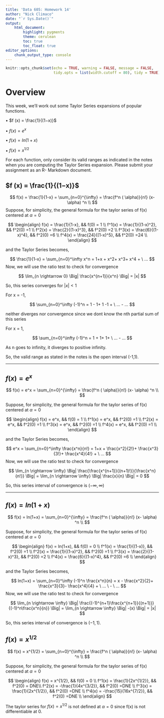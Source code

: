 ---
title: 'Data 605: Homework 14'
author: "Nick Climaco"
date: "`r Sys.Date()`"
output:
    html_document:
        highlight: pygments
        theme: cerulean
        toc: true
        toc_float: true
editor_options:
    chunk_output_type: console
---

```{r setup, include=FALSE}
knitr::opts_chunk$set(echo = TRUE, warning = FALSE, message = FALSE,
                      tidy.opts = list(width.cutoff = 80), tidy = TRUE)
```

# Overview {.tabset}


This week, we’ll work out some Taylor Series expansions of popular functions.

•	$f (x) = \frac{1}{(1−x)}$

•	$f (x) = e^x$

•	$f (x) = ln(1 + x)$

•	$f(x)=x^{1/2}$

For each function, only consider its valid ranges as indicated in the notes when you are computing the Taylor Series expansion. Please submit your assignment as an R- Markdown document.

## $f (x) = \frac{1}{(1−x)}$ {-}

$$
f(x) = \frac{1}{1-x} = \sum_{n=0}^{\infty} = \frac{f^n ( \alpha)}{n!} (x- \alpha) ^n \\
$$
Suppose, for simplicity, the general formula for the taylor series of f(x) centered at $\alpha = 0$ 

$$
\begin{align}
f(x) = \frac{1}{1-x},  && f(0) = 1 \\ 
f^1(x) = \frac{1}{(1-x)^2}, && f^2(0) =1 \\
f^2(x) = \frac{2}{(1-x)^3}, && f^2(0) =2 \\
f^3(x) = \frac{6}{(1-x)^4}, && f^2(0) =6 \\
f^4(x) = \frac{24}{(1-x)^5}, && f^2(0) =24 \\
\end{align}
$$

and the Taylor Series becomes, 

$$
\frac{1}{1-x} = \sum_{n=0}^\infty x^n = 1+x + x^2+ x^3+ x^4 + \ ...
$$
Now, we will use the ratio test to check for convergence

$$
\lim_{n \rightarrow 0} \Big| \frac{x^{n+1}}{x^n} \Big| = |x|
$$

So, this series converges for $|x| <1$  

For x = -1,

$$
\sum_{n=0}^\infty (-1)^n = 1 - 1+ 1 -1 + \ ... - ...
$$

neither diverges nor convergence since we dont know the nth partial sum of this series

For x = 1,

$$
\sum_{n=0}^\infty (-1)^n = 1 + 1+ 1+ \ ... - ...
$$

As n goes to infinity, it diverges to positive infinity.

So, the valid range as stated in the notes is the open interval (-1,1).

***

## $f (x) = e^x$ {-}

$$
f(x) = e^x = \sum_{n=0}^{\infty} = \frac{f^n ( \alpha)}{n!} (x- \alpha) ^n \\
$$

Suppose, for simplicity, the general formula for the taylor series of f(x) centered at $\alpha = 0$ 

$$
\begin{align}
f(x) = e^x,  && f(0) = 1 \\ 
f^1(x) = e^x, && f^2(0) =1 \\
f^2(x) = e^x, && f^2(0) =1 \\
f^3(x) = e^x, && f^2(0) =1 \\
f^4(x) = e^x, && f^2(0) =1 \\
\end{align}
$$

and the Taylor Series becomes, 

$$
e^x = \sum_{n=0}^\infty \frac{x^n}{n!} = 1+x + \frac{x^2}{2!}+ \frac{x^3}{3!}+ \frac{x^4}{4!} + \ ...
$$
Now, we will use the ratio test to check for convergence

$$
\lim_{n \rightarrow \infty} \Big| \frac{\frac{x^{n+1}}{(n+1)!}}{\frac{x^n}{n!}} \Big| = \lim_{n \rightarrow \infty} \Big| \frac{x}{n} \Big| = 0
$$

So, this series interval of convergence is $(-\infty, \infty)$

***

## $f (x) = ln(1 + x)$ {-}

$$
f(x) = ln(1+x) = \sum_{n=0}^{\infty} = \frac{f^n ( \alpha)}{n!} (x- \alpha) ^n \\
$$

Suppose, for simplicity, the general formula for the taylor series of f(x) centered at $\alpha = 0$ 

$$
\begin{align}
f(x) = ln(1+x),  && f(0) = 0 \\ 
f^1(x) = \frac{1}{(1-x)}, && f^2(0) =1 \\
f^2(x) = \frac{1}{(1-x)^2}, && f^2(0) =1 \\
f^3(x) = \frac{2}{(1-x)^3}, && f^2(0) =2 \\
f^4(x) = \frac{6}{(1-x)^4}, && f^2(0) =6 \\
\end{align}
$$

and the Taylor Series becomes, 

$$
ln(1+x) = \sum_{n=0}^\infty (-1)^n \frac{x^n}{n} = x - \frac{x^2}{2}+ \frac{x^3}{3}- \frac{x^4}{4} + \ ... \ - \ ...
$$
Now, we will use the ratio test to check for convergence

$$
\lim_{n \rightarrow \infty} \Big| \frac{(-1)^{n+1}\frac{x^{n+1}}{(n+1)}}{(-1)^n\frac{x^n}{n}} \Big| = \lim_{n \rightarrow \infty} \Big| -(x) \Big| = |x|
$$

So, this series interval of convergence is $(-1, 1)$.

## $f(x)=x^{1/2}$ {-}

$$
f(x) = x^{1/2} = \sum_{n=0}^{\infty} = \frac{f^n ( \alpha)}{n!} (x- \alpha) ^n \\
$$

Suppose, for simplicity, the general formula for the taylor series of f(x) centered at $\alpha = 0$ 

$$
\begin{align}
f(x) = x^{1/2},  && f(0) = 0 \\ 
f^1(x) = \frac{1}{2x^{1/2}}, && f^2(0) = DNE\\
f^2(x) = -\frac{1}{4x^{3/2}}, && f^2(0) =DNE \\
f^3(x) = \frac{1}{2x^{1/2}}, && f^2(0) =DNE \\
f^4(x) = -\frac{15}{16x^{7/2}}, && f^2(0) =DNE \\
\end{align}
$$

The taylor series for $f(x) = x^{1/2}$ is not defined at $\alpha = 0$ since f(x) is not differentiable at 0.